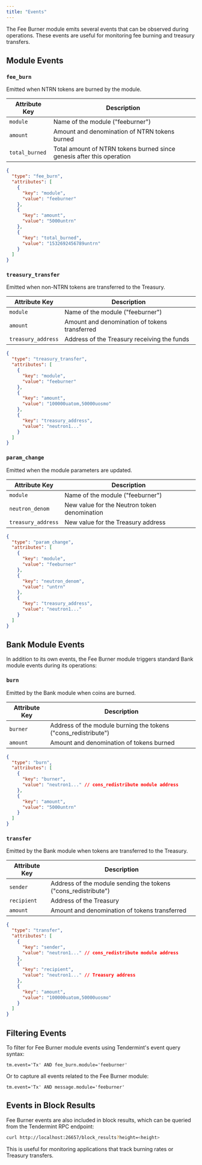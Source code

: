 ```yaml
---
title: "Events"
---
```


The Fee Burner module emits several events that can be observed during operations. These events are useful for monitoring fee burning and treasury transfers.

## Module Events

### `fee_burn`

Emitted when NTRN tokens are burned by the module.

| Attribute Key | Description |
| --- | --- |
| `module` | Name of the module ("feeburner") |
| `amount` | Amount and denomination of NTRN tokens burned |
| `total_burned` | Total amount of NTRN tokens burned since genesis after this operation |

```json
{
  "type": "fee_burn",
  "attributes": [
    {
      "key": "module",
      "value": "feeburner"
    },
    {
      "key": "amount",
      "value": "5000untrn"
    },
    {
      "key": "total_burned",
      "value": "1532692456789untrn"
    }
  ]
}
```

### `treasury_transfer`

Emitted when non-NTRN tokens are transferred to the Treasury.

| Attribute Key | Description |
| --- | --- |
| `module` | Name of the module ("feeburner") |
| `amount` | Amount and denomination of tokens transferred |
| `treasury_address` | Address of the Treasury receiving the funds |

```json
{
  "type": "treasury_transfer",
  "attributes": [
    {
      "key": "module",
      "value": "feeburner"
    },
    {
      "key": "amount",
      "value": "100000uatom,50000uosmo"
    },
    {
      "key": "treasury_address",
      "value": "neutron1..."
    }
  ]
}
```

### `param_change`

Emitted when the module parameters are updated.

| Attribute Key | Description |
| --- | --- |
| `module` | Name of the module ("feeburner") |
| `neutron_denom` | New value for the Neutron token denomination |
| `treasury_address` | New value for the Treasury address |

```json
{
  "type": "param_change",
  "attributes": [
    {
      "key": "module",
      "value": "feeburner"
    },
    {
      "key": "neutron_denom",
      "value": "untrn"
    },
    {
      "key": "treasury_address",
      "value": "neutron1..."
    }
  ]
}
```

## Bank Module Events

In addition to its own events, the Fee Burner module triggers standard Bank module events during its operations:

### `burn`

Emitted by the Bank module when coins are burned.

| Attribute Key | Description |
| --- | --- |
| `burner` | Address of the module burning the tokens ("cons_redistribute") |
| `amount` | Amount and denomination of tokens burned |

```json
{
  "type": "burn",
  "attributes": [
    {
      "key": "burner",
      "value": "neutron1..." // cons_redistribute module address
    },
    {
      "key": "amount",
      "value": "5000untrn"
    }
  ]
}
```

### `transfer`

Emitted by the Bank module when tokens are transferred to the Treasury.

| Attribute Key | Description |
| --- | --- |
| `sender` | Address of the module sending the tokens ("cons_redistribute") |
| `recipient` | Address of the Treasury |
| `amount` | Amount and denomination of tokens transferred |

```json
{
  "type": "transfer",
  "attributes": [
    {
      "key": "sender",
      "value": "neutron1..." // cons_redistribute module address
    },
    {
      "key": "recipient",
      "value": "neutron1..." // Treasury address
    },
    {
      "key": "amount",
      "value": "100000uatom,50000uosmo"
    }
  ]
}
```

## Filtering Events

To filter for Fee Burner module events using Tendermint's event query syntax:

```
tm.event='Tx' AND fee_burn.module='feeburner'
```

Or to capture all events related to the Fee Burner module:

```
tm.event='Tx' AND message.module='feeburner'
```

## Events in Block Results

Fee Burner events are also included in block results, which can be queried from the Tendermint RPC endpoint:

```bash
curl http://localhost:26657/block_results?height=<height>
```

This is useful for monitoring applications that track burning rates or Treasury transfers. 
